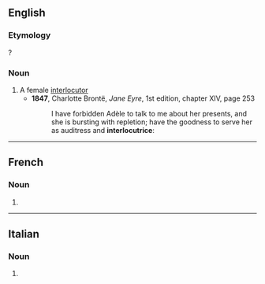 ==English==

===Etymology===
{{bor|en|fr}}?

===Noun===
{{en-noun}}

# A female [[interlocutor]]
#* '''1847''', Charlotte Brontë, ''Jane Eyre'', 1st edition, chapter XIV, page 253
#*: I have forbidden Adèle to talk to me about her presents, and she is bursting with repletion; have the goodness to serve her as auditress and '''interlocutrice''':
#: {{syn|en|interlocutress|interlocutrix}}

----

==French==

===Noun===
{{fr-noun|f}}

# {{female equivalent of|fr|interlocuteur}}

----

==Italian==

===Noun===
{{it-noun|f}}

# {{female equivalent of|it|interlocutore}}